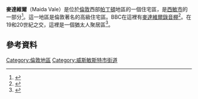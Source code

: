 {{infobox UK place|
|country                  = England
|region                   = 大倫敦
|official_name            = Maida Vale
|static_image_name        = Grand Union Canal at Little Venice.JPG
|static_image_caption     =
|london_borough           = 西敏市
|constituency_westminster = [[北西敏_(英國國會選區)|北西敏]]
|post_town                = LONDON
|postcode_area            = W
|postcode_district        = W9
|dial_code                = 020
|os_grid_reference        = TQ255825
|latitude                 = 51.5274
|longitude                = -0.1899
}}
'''麥達維爾'''（Maida Vale）是位於[[倫敦|倫敦]]西部[[帕丁頓|帕丁頓]]地區的一個住宅區，是[[西敏市|西敏市]]的一部分<ref>{{cite web|url=http://www.british-history.ac.uk/report.aspx?compid=22667|title=British History Online|publisher=University of London & History of Parliament Trust|date=December 2014|accessdate=2016-03-04|archive-date=2014-11-06|archive-url=https://web.archive.org/web/20141106021929/http://www.british-history.ac.uk/report.aspx?compid=22667|dead-url=no}}</ref>。這一地區是倫敦著名的高級住宅區。BBC在這裡有[[麥達維爾錄音棚|麥達維爾錄音棚]]<ref>{{cite web |url=http://www.bbcradioresources.com/locations/maidavale/index.html |title=Locations – Maida Vale |publisher=BBC Radio Resources |date= |deadurl=yes |archiveurl=https://web.archive.org/web/20141019222624/http://www.bbcradioresources.com/locations/maidavale/index.html |archivedate=2014-10-19 |accessdate=2016-03-04 }}</ref>。在19和20世紀之交，這裡是一個猶太人聚居區<ref>{{Cite web |url=http://www.english-heritage.org.uk/server/show/nav.001002006005/chooseLetter/B |title="English heritage Blue Plaques- David Ben-Gurion" |accessdate=2016-03-04 |archive-date=2010-03-30 |archive-url=https://web.archive.org/web/20100330031714/http://www.english-heritage.org.uk/server/show/nav.001002006005/chooseLetter/B |dead-url=no }}</ref>。

==參考資料==
{{Reflist}}
{{Commonscat|Maida Vale|麥達維爾}}

[[Category:倫敦地區|Category:倫敦地區]]
[[Category:威斯敏斯特市街道|Category:威斯敏斯特市街道]]